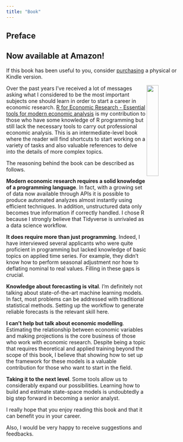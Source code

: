 ```yaml
---
title: "Book"
---
```


## Preface

::: {.callout-note appearance="simple"}
## Now available at Amazon!

If this book has been useful to you, consider [purchasing](https://www.amazon.com/Economic-Research-Essential-economic-analysis-ebook/dp/B0CLQSFSBS/ref=sr_1_1?crid=1MHECS04W37FQ&dib=eyJ2IjoiMSJ9.j_X6ZpOsIIYNyIL70-QkJOylHqQYeZW6rdATwNWsoeLQOTw2Sk_2ID6acuO5HnYH2uL4SQf4sS5P3OWFOnNW1Q5zWKbbUfWz0GvT1Zlq4rXaYm7bAH7uCaA4hrppYbCh_q4QN5d1xFvhhQfh7EmtCVltoVQlNIgqNzdZLxg-hnINZNCnWz3QatCiL0iBpOfGu4Z6tddq2be8S5vgqF9ATVA-xR5sTyX64SYta8caz60.m2sE9U5Kc8M73nl2LjVgpgr-WuCogazt-hfKilvqcMk&dib_tag=se&keywords=r+for+economic+research&qid=1716253408&s=digital-text&sprefix=r+for+economic+re%2Cdigital-text%2C276&sr=1-1){target="_blank"} a physical or Kindle version.
:::

![](book_cover.jpg){style="float:right;" width="25%"}

Over the past years I've received a lot of messages asking what I considered to be the most important subjects one should learn in order to start a career in economic research. [R for Economic Research - Essential tools for modern economic analysis](http://book.rleripio.com){target="_blank"} is my contribution to those who have some knowledge of R programming but still lack the necessary tools to carry out professional economic analysis. This is an intermediate-level book where the reader will find shortcuts to start working on a variety of tasks and also valuable references to delve into the details of more complex topics.

The reasoning behind the book can be described as follows.

**Modern economic research requires a solid knowledge of a programming language**. In fact, with a growing set of data now available through APIs it is possible to produce automated analyzes almost instantly using efficient techniques. In addition, unstructured data only becomes true information if correctly handled. I chose R because I strongly believe that Tidyverse is unrivaled as a data science workflow.

**It does require more than just programming**. Indeed, I have interviewed several applicants who were quite proficient in programming but lacked knowledge of basic topics on applied time series. For example, they didn't know how to perform seasonal adjustment nor how to deflating nominal to real values. Filling in these gaps is crucial.

**Knowledge about forecasting is vital**. I'm definitely not talking about state-of-the-art machine learning models. In fact, most problems can be addressed with traditional statistical methods. Setting up the workflow to generate reliable forecasts is the relevant skill here.

**I can't help but talk about economic modelling**. Estimating the relationship between economic variables and making projections is the core business of those who work with economic research. Despite being a topic that requires theoretical and applied training beyond the scope of this book, I believe that showing how to set up the framework for these models is a valuable contribution for those who want to start in the field.

**Taking it to the next level**. Some tools allow us to considerably expand our possibilities. Learning how to build and estimate state-space models is undoubtedly a big step forward in becoming a senior analyst.

I really hope that you enjoy reading this book and that it can benefit you in your career.

Also, I would be very happy to receive suggestions and feedbacks.
